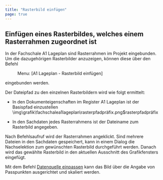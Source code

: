 ```yaml
---
title: "Rasterbild einfügen"
page: true
---
```

## Einf&#252;gen eines Rasterbildes, welches einem Rasterrahmen zugeordnet ist

In der Fachschale A1 Lageplan sind Rasterrahmen im Projekt eingebunden. Um die dazugeh&#246;rigen Rasterbilder anzuzeigen, k&#246;nnen diese &#252;ber den Befehl  <Menu> Menu: [A1 Lageplan - Rasterbild einfügen] </Menu>  eingebunden werden.

Der Dateipfad zu den einzelnen Rasterbildern wird wie folgt ermittelt:

- In den Dokumenteigenschaften im Register A1 Lageplan ist der Basispfad einzustellen<Image>\img\grafik\fachschalea1lageplan\rasterpfadpräfix.png$rasterpfadpräfix</Image>

- In den Sachdaten jedes Rasterrahmens ist der Dateiname zum Rasterbild angegeben. 




Nach Befehlsaufruf wird der Rasterrahmen angeklickt. Sind mehrere Dateien in den Sachdaten gespeichert, kann in einem Dialog die Nachselektion zum gew&#252;nschten Rasterbild durchgef&#252;hrt werden. Danach wird das gew&#228;hlte Rasterbild in den aktuellen Ausschnitt des Grafikfensters eingef&#252;gt.

Mit dem Befehl [Datenquelle einpassen](../daten/datenquelleeinpassen)
 kann das Bild &#252;ber die Angabe von Passpunkten ausgerichtet und skaliert werden.





